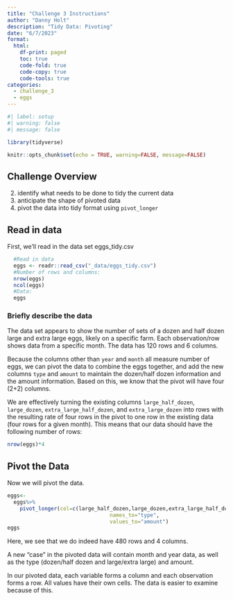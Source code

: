 ```yaml
---
title: "Challenge 3 Instructions"
author: "Danny Holt"
description: "Tidy Data: Pivoting"
date: "6/7/2023"
format:
  html:
    df-print: paged
    toc: true
    code-fold: true
    code-copy: true
    code-tools: true
categories:
  - challenge_3
  - eggs
---
```


```r
#| label: setup
#| warning: false
#| message: false

library(tidyverse)

knitr::opts_chunk$set(echo = TRUE, warning=FALSE, message=FALSE)
```

## Challenge Overview

2.  identify what needs to be done to tidy the current data
3.  anticipate the shape of pivoted data
4.  pivot the data into tidy format using `pivot_longer`

## Read in data

First, we'll read in the data set eggs_tidy.csv

```r
  #Read in data
  eggs <- readr::read_csv("_data/eggs_tidy.csv")
  #Number of rows and columns:
  nrow(eggs)
  ncol(eggs)
  #Data:
  eggs
```

### Briefly describe the data

The data set appears to show the number of sets of a dozen and half dozen large and extra large eggs, likely on a specific farm. Each observation/row shows data from a specific month. The data has 120 rows and 6 columns.

Because the columns other than `year` and `month` all measure number of eggs, we can pivot the data to combine the eggs together, and add the new columns `type` and `amount` to maintain the dozen/half dozen information and the amount information. Based on this, we know that the pivot will have four (2+2) columns.

We are effectively turning the existing columns `large_half_dozen`, `large_dozen`, `extra_large_half_dozen`, and `extra_large_dozen` into rows with the resulting rate of four rows in the pivot to one row in the existing data (four rows for a given month). This means that our data should have the following number of rows:
```r
nrow(eggs)*4
```

## Pivot the Data

Now we will pivot the data.

``` r
eggs<-
  eggs%>%
    pivot_longer(col=c(large_half_dozen,large_dozen,extra_large_half_dozen,extra_large_dozen),
                                 names_to="type",
                                 values_to="amount")
eggs
```
Here, we see that we do indeed have 480 rows and 4 columns.

A new "case" in the pivoted data will contain month and year data, as well as the type (dozen/half dozen and large/extra large) and amount.

In our pivoted data, each variable forms a column and each observation forms a row. All values have their own cells. The data is easier to examine because of this.
